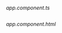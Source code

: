 _app.component.ts_

```ts{14-22} file=../../../../../../../examples/angular/src/pages/ui/components/authenticator/sign-up-with-attributes/sign-up-with-attributes.component.ts

```

_app.component.html_

```html{1-14} file=../../../../../../../examples/angular/src/pages/ui/components/authenticator/sign-up-with-attributes/sign-up-with-attributes.component.html

```
